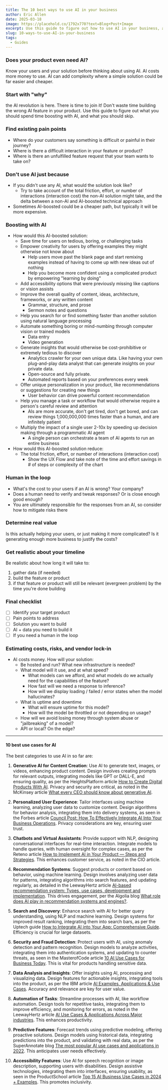 ```yaml
---
title: The 10 best ways to use AI in your business
author: Eric Allen
date: 2025-03-18
image: https://placehold.co/1792x770?text=Blog+Post+Image
excerpt: Use this guide to figure out how to use AI in your business, and what you should skip.
slug: 10-ways-to-use-AI-in-your-business
tags:
  - Guides
---
```


### Does your product even need AI?

Know your users and your solution before thinking about using AI. AI costs more money to use. AI can add complexity where a simple solution could be far easier and cheaper.

### Start with "why"

the AI revolution is here. There is time to join it! Don't waste time building the wrong AI feature in your product. Use this guide to figure out what you should spend time boosting with AI, and what you should skip.

### Find existing pain points

- Where do your customers say something is difficult or painful in their journey?
- Where is there a difficult interaction in your feature or product?
- Where is there an unfulfilled feature request that your team wants to take on?

### Don't use AI just because

- If you didn't use any AI, what would the solution look like?
  - Try to take account of the total friction, effort, or number of interactions (interaction cost) the non-AI solution might take, and the delta between a non-AI and AI-boosted technical approach
- Sometimes AI-boosted could be a cheaper path, but typically it will be more expensive.

### Boosting with AI

- How would this AI-boosted solution:
  - Save time for users on tedious, boring, or challenging tasks
  - Empower creativity for users by offering examples they might otherwise not know about
    - Help users move past the blank page and start remixing examples instead of having to come up with new ideas out of nothing
    - Help you become more confident using a complicated product by empowering "learning by doing"
  - Add accessibility options that were previously missing like captions or vision assists
  - Improve the overall quality of content, ideas, architecture, frameworks, or any written content
    - Grammar, structure, and prose
    - Sermon notes and questions
  - Help you search for or find something faster than another solution using natural language processing
  - Automate something boring or mind-numbing through computer vision or trained models
    - Data entry
    - Video generation
  - Generate insights that would otherwise be cost-prohibitive or extremely tedious to discover
    - Analytics crawler for your own unique data. Like having your own plug-and-play data analyst that can generate insights on your private data.
    - Open-source and fully private.
    - Automated reports based on your preferences every week
  - Offer unique personalization in your product, like recommendations or suggestions for creating new things
    - User behavior can drive powerful content recommendation
  - Help you manage a task or workflow that would otherwise require a person's careful review and attention
    - AIs are more accurate, don't get tired, don't get bored, and can review things 1,000,000,000 times faster than a human, and are infinitely patient
  - Multiply the impact of a single user 2-10x by speeding up decision making through a programmatic AI agent
    - A single person can orchestrate a team of AI agents to run an entire business
- How would this AI-boosted solution reduce:
  - The total friction, effort, or number of interactions (interaction cost)
    - Show the UX Flow and take note of the time and effort savings in # of steps or complexity of the chart

### Human in the loop

- What's the cost to your users if an AI is wrong? Your company?
- Does a human need to verify and tweak responses? Or is close enough good enough?
- You are ultimately responsible for the responses from an AI, so consider how to mitigate risks there

### Determine real value

Is this actually helping your users, or just making it more complicated? Is it generating enough more business to justify the costs?

### Get realistic about your timeline

Be realistic about how long it will take to:

1. gather data (if needed)
2. build the feature or product
3. if that feature or product will still be relevant (evergreen problem) by the time you're done building

### Final checklist

- [ ] Identify your target product
- [ ] Pain points to address
- [ ] Solution you want to build
- [ ] AI + data you need to build it
- [ ] If you need a human in the loop

### Estimating costs, risks, and vendor lock-in

- AI costs money. How will your solution:
  - Be hosted and run? What new infrastructure is needed?
  - What model will it use, and at what speed?
    - What models can we afford, and what models do we actually need for the capabilities of the feature?
    - How fast will we need a response to inference?
    - How will we display loading / failed / error states when the model hallucinates?
  - What is uptime and downtime
    - What will ensure uptime for this model?
    - How will the model be throttled or not depending on usage?
  - How will we avoid losing money through system abuse or "jailbreaking" of a model?
  - API or local? On the edge?

---

#### 10 best use cases for AI

The best categories to use AI in so far are:

1. **Generative AI for Content Creation**: Use AI to generate text, images, or videos, enhancing product content. Design involves creating prompts for relevant outputs, integrating models like GPT or DALL-E, and ensuring quality, as per the HeightsPlatform article [How to Create Digital Products With AI](https://www.heightsplatform.com/blog/how-to-create-digital-products-with-ai). Privacy and security are critical, as noted in the McKinsey article [What every CEO should know about generative AI](https://www.mckinsey.com/capabilities/mckinsey-digital/our-insights/what-every-ceo-should-know-about-generative-ai).

2. **Personalized User Experience**: Tailor interfaces using machine learning, analyzing user data to customize content. Design algorithms for behavior analysis, integrating them into delivery systems, as seen in the Forbes article [Council Post: How To Effectively Integrate AI Into Your Business Operations](https://www.forbes.com/councils/forbestechcouncil/2024/04/30/how-to-effectively-integrate-ai-into-your-business-operations/). Privacy considerations are key, ensuring user trust.

3. **Chatbots and Virtual Assistants**: Provide support with NLP, designing conversational interfaces for real-time interaction. Integrate models to handle queries, with human oversight for complex cases, as per the Reteno article [How to Implement AI in Your Product — Steps and Strategies](https://reteno.com/blog/how-to-implement-ai-in-your-digital-product-steps-and-strategies-expert-talks). This enhances customer service, as noted in the CIO article.

4. **Recommendation Systems**: Suggest products or content based on behavior, using machine learning. Design involves analyzing user data for patterns, integrating algorithms into search features, and updating regularly, as detailed in the LeewayHertz article [AI-based recommendation system: Types, use cases, development and implementation](https://www.leewayhertz.com/build-recommendation-system/). This drives engagement, per the Algolia blog [What role does AI play in recommendation systems and engines?](https://www.algolia.com/blog/ai/what-role-does-ai-play-in-recommendation-systems-and-engines).

5. **Search and Discovery**: Enhance search with AI for better query understanding, using NLP and machine learning. Design systems for improved result ranking, integrating them into search bars, as per the Uptech guide [How to Integrate AI into Your App: Comprehensive Guide](https://www.uptech.team/blog/how-to-integrate-ai-into-an-app). Efficiency is crucial for large datasets.

6. **Security and Fraud Detection**: Protect users with AI, using anomaly detection and pattern recognition. Design models to analyze activities, integrating them into authentication systems, and updating to counter threats, as seen in the MasterofCode article [10 AI Use Cases for Business Today](https://masterofcode.com/blog/10-amazing-cases-of-using-ai-in-business). This is vital for products handling sensitive data.

7. **Data Analysis and Insights**: Offer insights using AI, processing and visualizing data. Design features for actionable insights, integrating tools into the product, as per the IBM article [AI Examples, Applications & Use Cases](https://www.ibm.com/think/topics/artificial-intelligence-business-use-cases). Accuracy and relevance are key for user value.

8. **Automation of Tasks**: Streamline processes with AI, like workflow automation. Design tools for repetitive tasks, integrating them to improve efficiency, and monitoring for errors, as noted in the LeewayHertz article [AI Use Cases & Applications Across Major industries](https://www.leewayhertz.com/ai-use-cases-and-applications/). This enhances productivity.

9. **Predictive Features**: Forecast trends using predictive modeling, offering proactive solutions. Design models using historical data, integrating predictions into the product, and validating with real data, as per the SuperAnnotate blog [The most popular AI use cases and applications in 2022](https://www.superannotate.com/blog/most-popular-ai-use-cases). This anticipates user needs effectively.

10. **Accessibility Features**: Use AI for speech recognition or image description, supporting users with disabilities. Design assistive technologies, integrating them into interfaces, ensuring usability, as seen in the ProductSchool article [Top 15 AI Business Use Cases in 2024 + Examples](https://productschool.com/blog/artificial-intelligence/ai-business-use-cases). This promotes inclusivity.

